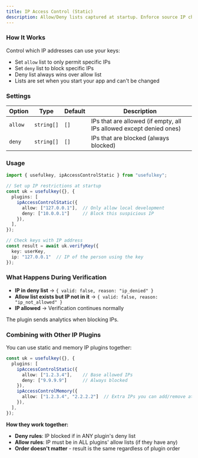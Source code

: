 ```yaml
---
title: IP Access Control (Static)
description: Allow/Deny lists captured at startup. Enforce source IP checks during verify.
---
```


### How It Works

Control which IP addresses can use your keys:

- Set `allow` list to only permit specific IPs
- Set `deny` list to block specific IPs
- Deny list always wins over allow list
- Lists are set when you start your app and can't be changed

### Settings

| Option | Type | Default | Description |
| --- | --- | --- | --- |
| `allow` | `string[]` | `[]` | IPs that are allowed (if empty, all IPs allowed except denied ones) |
| `deny` | `string[]` | `[]` | IPs that are blocked (always blocked) |

### Usage

```ts
import { usefulkey, ipAccessControlStatic } from "usefulkey";

// Set up IP restrictions at startup
const uk = usefulkey({}, {
  plugins: [
    ipAccessControlStatic({
      allow: ["127.0.0.1"],  // Only allow local development
      deny: ["10.0.0.1"]     // Block this suspicious IP
    }),
  ],
});

// Check keys with IP address
const result = await uk.verifyKey({
  key: userKey,
  ip: "127.0.0.1"  // IP of the person using the key
});
```

### What Happens During Verification

- **IP in deny list** → `{ valid: false, reason: "ip_denied" }`
- **Allow list exists but IP not in it** → `{ valid: false, reason: "ip_not_allowed" }`
- **IP allowed** → Verification continues normally

The plugin sends analytics when blocking IPs.

### Combining with Other IP Plugins

You can use static and memory IP plugins together:

```ts
const uk = usefulkey({}, {
  plugins: [
    ipAccessControlStatic({
      allow: ["1.2.3.4"],    // Base allowed IPs
      deny: ["9.9.9.9"]      // Always blocked
    }),
    ipAccessControlMemory({
      allow: ["1.2.3.4", "2.2.2.2"]  // Extra IPs you can add/remove at runtime
    }),
  ],
});
```

**How they work together:**
- **Deny rules**: IP blocked if in ANY plugin's deny list
- **Allow rules**: IP must be in ALL plugins' allow lists (if they have any)
- **Order doesn't matter** - result is the same regardless of plugin order
